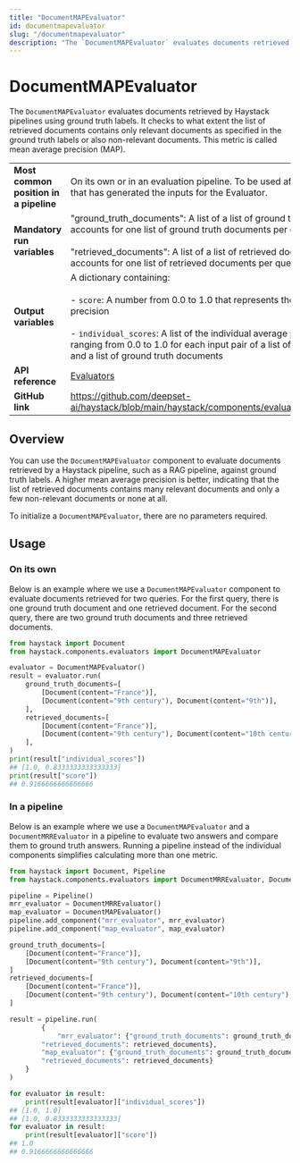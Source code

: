 ```yaml
---
title: "DocumentMAPEvaluator"
id: documentmapevaluator
slug: "/documentmapevaluator"
description: "The `DocumentMAPEvaluator` evaluates documents retrieved by Haystack pipelines using ground truth labels. It checks to what extent the list of retrieved documents contains only relevant documents as specified in the ground truth labels or also non-relevant documents. This metric is called mean average precision (MAP)."
---
```


# DocumentMAPEvaluator

The `DocumentMAPEvaluator` evaluates documents retrieved by Haystack pipelines using ground truth labels. It checks to what extent the list of retrieved documents contains only relevant documents as specified in the ground truth labels or also non-relevant documents. This metric is called mean average precision (MAP).

|  |  |
| --- | --- |
| **Most common position in a pipeline** | On its own or in an evaluation pipeline. To be used after a separate pipeline that has generated the inputs for the Evaluator. |
| **Mandatory run variables** | "ground_truth_documents": A list of a list of ground truth documents. This accounts for one list of ground truth documents per question.  <br /> <br />"retrieved_documents": A list of a list of retrieved documents. This accounts for one list of retrieved documents per question. |
| **Output variables** | A dictionary containing:  <br /> <br />\- `score`: A number from 0.0 to 1.0 that represents the mean average precision  <br /> <br />- `individual_scores`: A list of the individual average precision scores ranging from 0.0 to 1.0 for each input pair of a list of retrieved documents and a list of ground truth documents |
| **API reference** | [Evaluators](/reference/evaluators-api) |
| **GitHub link** | https://github.com/deepset-ai/haystack/blob/main/haystack/components/evaluators/document_map.py |

## Overview

You can use the `DocumentMAPEvaluator` component to evaluate documents retrieved by a Haystack pipeline, such as a RAG pipeline, against ground truth labels. A higher mean average precision is better, indicating that the list of retrieved documents contains many relevant documents and only a few non-relevant documents or none at all.

To initialize a `DocumentMAPEvaluator`, there are no parameters required.

## Usage

### On its own

Below is an example where we use a `DocumentMAPEvaluator` component to evaluate documents retrieved for two queries. For the first query, there is one ground truth document and one retrieved document. For the second query, there are two ground truth documents and three retrieved documents.

```python
from haystack import Document
from haystack.components.evaluators import DocumentMAPEvaluator

evaluator = DocumentMAPEvaluator()
result = evaluator.run(
    ground_truth_documents=[
        [Document(content="France")],
        [Document(content="9th century"), Document(content="9th")],
    ],
    retrieved_documents=[
        [Document(content="France")],
        [Document(content="9th century"), Document(content="10th century"), Document(content="9th")],
    ],
)
print(result["individual_scores"])
## [1.0, 0.8333333333333333]
print(result["score"])
## 0.9166666666666666
```

### In a pipeline

Below is an example where we use a `DocumentMAPEvaluator` and a `DocumentMRREvaluator` in a pipeline to evaluate two answers and compare them to ground truth answers. Running a pipeline instead of the individual components simplifies calculating more than one metric.

```python
from haystack import Document, Pipeline
from haystack.components.evaluators import DocumentMRREvaluator, DocumentMAPEvaluator

pipeline = Pipeline()
mrr_evaluator = DocumentMRREvaluator()
map_evaluator = DocumentMAPEvaluator()
pipeline.add_component("mrr_evaluator", mrr_evaluator)
pipeline.add_component("map_evaluator", map_evaluator)

ground_truth_documents=[
    [Document(content="France")],
    [Document(content="9th century"), Document(content="9th")],
]
retrieved_documents=[
    [Document(content="France")],
    [Document(content="9th century"), Document(content="10th century"), Document(content="9th")],
]

result = pipeline.run(
		{
			"mrr_evaluator": {"ground_truth_documents": ground_truth_documents,
	    "retrieved_documents": retrieved_documents},
	    "map_evaluator": {"ground_truth_documents": ground_truth_documents,
	    "retrieved_documents": retrieved_documents}
    }
)

for evaluator in result:
    print(result[evaluator]["individual_scores"])
## [1.0, 1.0]
## [1.0, 0.8333333333333333]
for evaluator in result:
    print(result[evaluator]["score"])
## 1.0
## 0.9166666666666666
```
